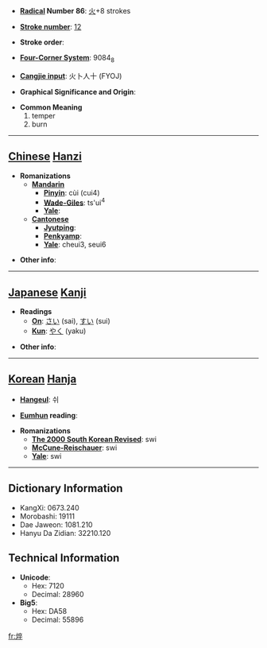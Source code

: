 * '''[[Wiktionary:Chinese radical index| Radical]] Number 86''': [[Wiktionary:Chinese radical index 火|火]]+8 strokes

* '''[[Wiktionary:Chinese total strokes index|Stroke number]]''': [[Wiktionary:Chinese total strokes index 12|12]]

* '''Stroke order''': 

* '''[[Wiktionary:Chinese four corner index|Four-Corner System]]''': 9084<sub>8</sub>

* '''[[Wiktionary:Chinese Cangjie index|Cangjie input]]''': 火卜人十 (FYOJ)

* '''Graphical Significance and Origin''': 

* '''Common Meaning'''
*#temper
*# burn


----

== [[Chinese]] [[Hanzi]] ==

* '''Romanizations'''
** '''[[Mandarin]]'''
*** '''[[Pinyin]]''': cùi (cui4)
*** '''[[Wade-Giles]]''': ts'ui<sup>4</sup>
*** '''[[Yale]]''': 
** '''[[Cantonese]]'''
*** '''[[Jyutping]]''':
*** '''[[Penkyamp]]''': 
*** '''[[Yale]]''': cheui3, seui6

* '''Other info''': 

----

== [[Japanese]] [[Kanji]] ==

* '''Readings'''
** '''[[On]]''': [[さい]] (sai), [[すい]] (sui)
** '''[[Kun]]''': [[やく]] (yaku)

* '''Other info''':  

----

== [[Korean]] [[Hanja]] ==

* '''[[Hangeul]]''': 쉬

* '''[[Eumhun]] reading''': 

* '''Romanizations'''
** '''[[The 2000 South Korean Revised Romanization|The 2000 South Korean Revised]]''': swi
** '''[[McCune-Reischauer]]''': swi
** '''[[Yale]]''': swi

----

== Dictionary Information ==

* KangXi: 0673.240
* Morobashi: 19111
* Dae Jaweon: 1081.210
* Hanyu Da Zidian: 32210.120

== Technical Information ==

* '''Unicode''':
** Hex: 7120
** Decimal: 28960
* '''Big5''':
** Hex: DA58
** Decimal: 55896

[[fr:焠]]